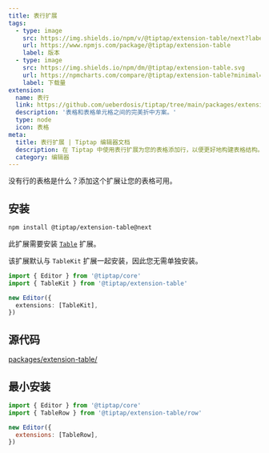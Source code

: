 ```yaml
---
title: 表行扩展
tags:
  - type: image
    src: https://img.shields.io/npm/v/@tiptap/extension-table/next?label=版本
    url: https://www.npmjs.com/package/@tiptap/extension-table
    label: 版本
  - type: image
    src: https://img.shields.io/npm/dm/@tiptap/extension-table.svg
    url: https://npmcharts.com/compare/@tiptap/extension-table?minimal=true
    label: 下载量
extension:
  name: 表行
  link: https://github.com/ueberdosis/tiptap/tree/main/packages/extension-table
  description: '表格和表格单元格之间的完美折中方案。'
  type: node
  icon: 表格
meta:
  title: 表行扩展 | Tiptap 编辑器文档
  description: 在 Tiptap 中使用表行扩展为您的表格添加行，以便更好地构建表格结构。了解更多信息请参阅我们的文档！
  category: 编辑器
---
```



没有行的表格是什么？添加这个扩展让您的表格可用。

<CodeDemo path="/Nodes/Table" />

## 安装

```bash
npm install @tiptap/extension-table@next
```

此扩展需要安装 [`Table`](/editor/extensions/nodes/table) 扩展。

该扩展默认与 `TableKit` 扩展一起安装，因此您无需单独安装。

```ts
import { Editor } from '@tiptap/core'
import { TableKit } from '@tiptap/extension-table'

new Editor({
  extensions: [TableKit],
})
```

## 源代码

[packages/extension-table/](https://github.com/ueberdosis/tiptap/blob/main/packages/extension-table/src/row)

## 最小安装

```js
import { Editor } from '@tiptap/core'
import { TableRow } from '@tiptap/extension-table/row'

new Editor({
  extensions: [TableRow],
})
```